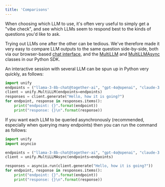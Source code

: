 ```yaml
---
title: 'Comparisons'
---
```


When choosing which LLM to use, it's often very useful to simply get a "vibe check",
and see which LLMs seem to respond best to the kinds of questions you'd like to ask.

Trying out LLMs one after the other can be tedious. We've therefore made it very easy to
compare LLM outputs to the same question side-by-side, both via our browser-based
[chat interface](https://console.unify.ai/dashboard?tab=Chat),
and the [MultiLLM](https://docs.unify.ai/python/chat/clients/multi_llm#multillm) and
[MultiLLMAsync](https://docs.unify.ai/python/chat/clients/multi_llm#multillmasync) classes in our Python SDK.

An interactive session with several LLM can be spun up in Python very quickly, as follows:

```python
import unify
endpoints = ("llama-3-8b-chat@together-ai", "gpt-4o@openai", "claude-3.5-sonnet@anthropic")
client = unify.MultiLLM(endpoints=endpoints)
responses = client.generate("Hello, how it is going?")
for endpoint, response in responses.items():
    print("endpoint: {}".format(endpoint))
    print("response: {}\n".format(response))
```

If you want each LLM to be queried asynchronously (recommended, especially when querying many endpoints)
then you can run the command as follows:

```python
import unify
import asyncio

endpoints = ("llama-3-8b-chat@together-ai", "gpt-4o@openai", "claude-3.5-sonnet@anthropic")
client = unify.MultiLLMAsync(endpoints=endpoints)

responses = asyncio.run(client.generate("Hello, how it is going?"))
for endpoint, response in responses.items():
    print("endpoint: {}".format(endpoint))
    print("response: {}\n".format(response))
```